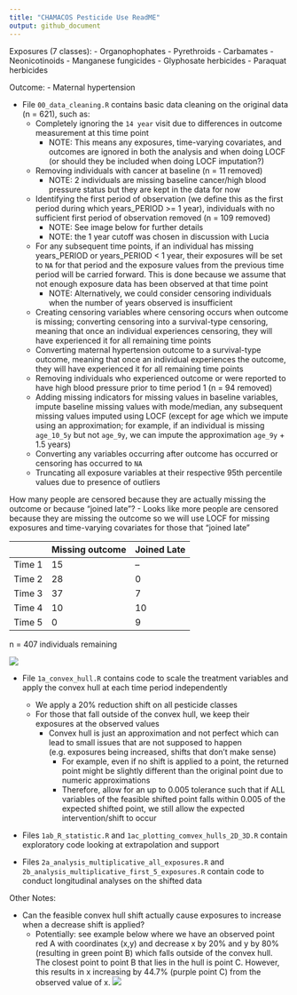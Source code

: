 ```yaml
---
title: "CHAMACOS Pesticide Use ReadME"
output: github_document
---
```


Exposures (7 classes):
- Organophophates
- Pyrethroids
- Carbamates
- Neonicotinoids
- Manganese fungicides 
- Glyphosate herbicides
- Paraquat herbicides

Outcome:
- Maternal hypertension

- File `00_data_cleaning.R` contains basic data cleaning on the original data (n = 621), such as:
  - Completely ignoring the `14 year` visit due to differences in outcome measurement at this time point
    - NOTE: This means any exposures, time-varying covariates, and outcomes are ignored in both the analysis and when doing LOCF (or should they be included when doing LOCF imputation?)
  - Removing individuals with cancer at baseline (n = 11 removed)
    - NOTE: 2 individuals are missing baseline cancer/high blood pressure status but they are kept in the data for now
  - Identifying the first period of observation (we define this as the first period during which years_PERIOD >= 1 year), individuals with no sufficient first period of observation removed (n = 109 removed)
    - NOTE: See image below for further details
    - NOTE: the 1 year cutoff was chosen in discussion with Lucia
  - For any subsequent time points, if an individual has missing years_PERIOD or years_PERIOD < 1 year, their exposures will be set to `NA` for that period and the exposure values from the previous time period will be carried forward. This is done because we assume that not enough exposure data has been observed at that time point
    - NOTE: Alternatively, we could consider censoring individuals when the number of years observed is insufficient 
  - Creating censoring variables where censoring occurs when outcome is missing; converting censoring into a survival-type censoring, meaning that once an individual experiences censoring, they will have experienced it for all remaining time points
  - Converting maternal hypertension outcome to a survival-type outcome, meaning that once an individual experiences the outcome, they will have experienced it for all remaining time points
  - Removing individuals who experienced outcome or were reported to have high blood pressure prior to time period 1 (n = 94 removed)
  - Adding missing indicators for missing values in baseline variables, impute baseline missing values with mode/median, any subsequent missing values imputed using LOCF (except for age which we impute using an approximation; for example, if an individual is missing `age_10_5y` but not `age_9y`, we can impute the approximation `age_9y` + 1.5 years)
  - Converting any variables occurring after outcome has occurred or censoring has occurred to `NA`
  - Truncating all exposure variables at their respective 95th percentile values due to presence of outliers

How many people are censored because they are actually missing the outcome or because "joined late"?
  - Looks like more people are censored because they are missing the outcome so we will use LOCF for missing exposures and time-varying covariates for those that "joined late"

|          | Missing outcome | Joined Late|
|----------|----------|----------|
| Time 1    | 15         | --    |
| Time 2    | 28     | 0    |
| Time 3    | 37     | 7    |
| Time 4    | 10     | 10    |
| Time 5    | 0     | 9    |
  
n = 407 individuals remaining

![](plots/CHAMACOS_Outcome.png)

- File `1a_convex_hull.R` contains code to scale the treatment variables and apply the convex hull at each time period independently
  - We apply a 20% reduction shift on all pesticide classes
  - For those that fall outside of the convex hull, we keep their exposures at the observed values
    - Convex hull is just an approximation and not perfect which can lead to small issues that are not supposed to happen (e.g. exposures being increased, shifts that don't make sense)
      - For example, even if no shift is applied to a point, the returned point might be slightly different than the original point due to numeric approximations
      - Therefore, allow for an up to 0.005 tolerance such that if ALL variables of the feasible shifted point falls within 0.005 of the expected shifted point, we still allow the expected intervention/shift to occur

- Files `1ab_R_statistic.R` and `1ac_plotting_comvex_hulls_2D_3D.R` contain exploratory code looking at extrapolation and support

- Files `2a_analysis_multiplicative_all_exposures.R` and `2b_analysis_multiplicative_first_5_exposures.R` contain code to conduct longitudinal analyses on the shifted data
  
Other Notes:

- Can the feasible convex hull shift actually cause exposures to increase when a decrease shift is applied?
  - Potentially: see example below where we have an observed point red A with coordinates (x,y) and decrease x by 20% and y by 80% (resulting in green point B) which falls outside of the convex hull. The closest point to point B that lies in the hull is point C. However, this results in x increasing by 44.7% (purple point C) from the observed value of x.
  ![](plots/hypothetical_increase.png)

